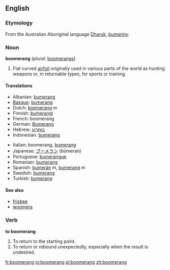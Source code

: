 ==English==

===Etymology===
From the Australian Aboriginal language [[Dharuk]], ''[[bumariny]]''.

===Noun===
'''boomerang''' (plural: [[boomerangs]])
#Flat curved [[airfoil]] originally used in various parts of the world as hunting weapons or, in returnable types, for sports or training.

====Translations====
{{top}}
*Albanian: [[bumerang]]
*[[Basque]]: [[bumerang]]
*Dutch: [[boemerang]] ''m''
*Finnish: [[bumerangi]]
*French: boomerang
*German: [[Bumerang]]
*Hebrew: [[בומרנג|בּוּמֶרַנְג]]
*Indonesian: [[bumerang]]
{{mid}}
*Italian: boomerang, [[bumerang]]
*Japanese: [[ブーメラン]] (būmeran)
*Portuguese: [[bumerangue]]
*Romanian: [[bumerang]]
*Spanish: [[bumerán]] ''m'', [[bumerang]] ''m''
*Swedish: [[bumerang]]
*Turkish: [[bumerang]]
{{bottom}}

====See also====
*[[frisbee]]<!-- both can refer to spinning flying toys -->
*[[woomera]]<!-- both refer to weapons used by Australian aborigines whose names derived from Australian aboriginal languages -->

===Verb===
'''to boomerang'''
#To return to the starting point.
#To return or rebound unexpectedly, especially when the result is undesired.

[[fr:boomerang]]
[[io:boomerang]]
[[pl:boomerang]]
[[zh:boomerang]]